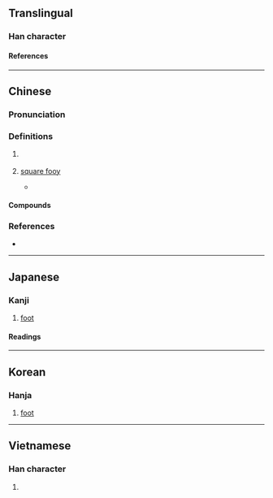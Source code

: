 {{also|尺}}
{{character info}}
==Translingual==

===Han character===
{{Han char|rn=30|rad=口|as=04|sn=7|four=67087|canj=RSO|ids=⿰口尺}}

====References====
{{Han ref|kx=0181.191|dkj=03423|dj=0399.210|hdz=10596.030|uh=544E}}

----

==Chinese==
{{zh-forms}}

===Pronunciation===
{{zh-pron
|m=chǐ
|c=cek3
|mn=chhek
|cat=n
}}

===Definitions===
{{zh-hanzi}}

# {{lb|zh|dated}} {{zh-synonym|英尺|foot}}
# {{lb|zh|Hong Kong}} [[square fooy]]
#* {{zh-x|呢{nei1} 個 單位{wai6-2} 大約 五百 呎。|This flat is around 500 '''sq. ft.''' large.|C}}

====Compounds====
{{zh-der|呎燭光|呎磅|板呎}}

===References===
* {{R:twedu|A00519}}

----

==Japanese==

===Kanji===
{{ja-kanji|grade=|rs=口04}}

# [[foot]]

====Readings====
{{ja-readings
|kanyoon=しゃく
|kun=フィート-
}}

----

==Korean==

===Hanja===
{{ko-hanja|척}}

# [[foot]]

----

==Vietnamese==

===Han character===
{{vi-readings|reading=[[xích]], [[xếch]]|rs=口04}}

# {{rfdef|vi|sort=口04}}